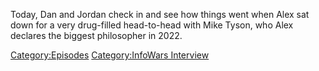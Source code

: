 {{DEFAULTSORT:
    #_EPISODE_0692:Alex Jones' Punch Out
}}{{Episode
    | title           = Alex Jones' Punch Out
    | caption         = [https://knowledgefight.libsyn.com/692-alex-jones-punch-out Listen to this episode on Libsyn]
    | episodeNumber   = 692
    | length          = 01:26:54
    | airDate         = June 15, 2022
    | previousEpisode = [[691: June 6, 2022]]
    | nextEpisode     = [[Alex's Breaky Minisode]]
}}

{{Stub}}

Today, Dan and Jordan check in and see how things went when Alex sat down for a very drug-filled head-to-head with Mike Tyson, who Alex declares the biggest philosopher in 2022.

[[Category:Episodes]]
[[Category:InfoWars Interview]]
